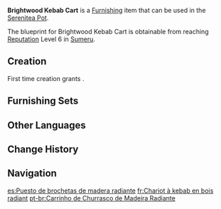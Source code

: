 {{Furnishing Infobox
|id             = 370321
|image          = Item Brightwood Kebab Cart.png
|category       = Building
|subcategory    = Mercantile
|quality        = 3
|adeptal_energy = 60
|load           = 130
|reduced_load   = 96
|description    = This kebab store is composed of a [[Brightwood]] pushcart base with an additional ceiling, stove, barbecue rack, and a food display tray added to it for ease of movement and doing business. Only a very small number of chefs and staff are required to keep a store like this running.<br>Some customers absolutely adore the unique experience of eating out in the open, enjoying delicious food made on the spot by chefs on the busy streets. After all, even if you are unable to get a seat at a popular restaurant, you can still have a great time at these kebab stands.
|blueprint      = Reach [[Reputation]] Level 6 in [[Sumeru]]
|source1        = 
}}
'''Brightwood Kebab Cart''' is a [[Furnishing]] item that can be used in the [[Serenitea Pot]].

The blueprint for Brightwood Kebab Cart is obtainable from reaching [[Reputation]] Level 6 in [[Sumeru]].

==Creation==
First time creation grants {{Item|Trust|24|x=60}}.
{{Recipe
|type = Creation
|time = 14h
|Brightwood = 12
|Iron Chunk = 4
|sort = Brightwood;Iron Chunk
}}

==Furnishing Sets==
{{Craft Usage|type=Furnishing Set}}

==Other Languages==
{{Other Languages
|en      = Brightwood Kebab Cart
|zhs     = 辉木移动烧烤铺
|zhs_rm  = Huīmù Yídòng Shāokǎo-pù
|zht     = 輝木移動燒烤鋪
|zht_rm  = Huīmù Yídòng Shāokǎo-pù
|zh_tl   = 
|ja      = 輝光の移動ケバブ屋
|ja_rm   = Akimitsu no Idou Kebabu-ya
|ja_tl   = Brightwood Moving Kebab Stall
|ko      = 빛나는 나무 원목의 바비큐 노점
|ko_rm   = Binnaneun Namu Wonmok-ui Babikyu Nojeom
|ko_tl   = Shining Tree Hardwood's Barbecue Street Store
|es      = Puesto de brochetas de madera radiante
|es_tl   = Brightwood Skewer Stand
|fr      = Chariot à kebab en bois radiant
|fr_tl   = {{Lex|Brightwood|fr}} Kebab Cart
|ru      = Шашлычная из сияющей древесины
|ru_tl   = {{Lex|Brightwood|ru}} Kebab Cart
|th      = ร้านเคบับเคลื่อนที่จากไม้ Brightwood
|th_rm   = 
|th_tl   = 
|vi      = Quầy Đồ Nướng Di Động
|vi_tl   = 
|de      = „Mobiles Grillgeschäft“
|de_tl   = "Mobile Grill Shop"
|id      = Kios Kebab Brightwood
|id_tl   = Brightwood Kebab Stall
|pt      = Carrinho de Churrasco de Madeira Radiante
|pt_tl   = 
|tr      = Sarmal Kebap Arabası
|tr_tl   = 
|it      = Chiosco ambulante del kebab in Legno dello splendore
|it_tl   = 
}}

==Change History==
{{Change History|3.0}}

==Navigation==
{{Furnishing Navbox|exterior}}

[[es:Puesto de brochetas de madera radiante]]
[[fr:Chariot à kebab en bois radiant]]
[[pt-br:Carrinho de Churrasco de Madeira Radiante]]